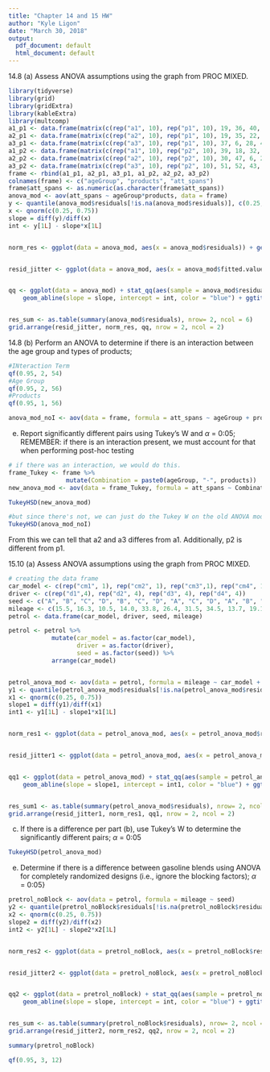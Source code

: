 ```yaml
---
title: "Chapter 14 and 15 HW"
author: "Kyle Ligon"
date: "March 30, 2018"
output:
  pdf_document: default
  html_document: default
---
```

14.8 (a) Assess ANOVA assumptions using the graph from PROC MIXED.

```r
library(tidyverse)
library(grid)
library(gridExtra)
library(kableExtra)
library(multcomp)
a1_p1 <- data.frame(matrix(c(rep("a1", 10), rep("p1", 10), 19, 36, 40, 30, 4, 10, 30, 5, 34, 21), ncol = 3, nrow = 10))
a2_p1 <- data.frame(matrix(c(rep("a2", 10), rep("p1", 10), 19, 35, 22, 28, 1, 27, 27, 16, 3, 18), ncol = 3, nrow = 10))
a3_p1 <- data.frame(matrix(c(rep("a3", 10), rep("p1", 10), 37, 6, 28, 4, 32, 16, 8, 41, 29, 18), ncol = 3, nrow = 10))
a1_p2 <- data.frame(matrix(c(rep("a1", 10), rep("p2", 10), 39, 18, 32, 22, 16, 2, 36, 43, 7, 16), ncol = 3, nrow = 10))
a2_p2 <- data.frame(matrix(c(rep("a2", 10), rep("p2", 10), 30, 47, 6, 27, 44, 26, 33, 48, 23, 21), ncol = 3, nrow = 10))
a3_p2 <- data.frame(matrix(c(rep("a3", 10), rep("p2", 10), 51, 52, 43, 48, 39, 33, 56, 43, 40, 51), ncol = 3 , nrow = 10))
frame <- rbind(a1_p1, a2_p1, a3_p1, a1_p2, a2_p2, a3_p2)
colnames(frame) <- c("ageGroup", "products", "att_spans")
frame$att_spans <- as.numeric(as.character(frame$att_spans))
anova_mod <- aov(att_spans ~ ageGroup*products, data = frame)
y <- quantile(anova_mod$residuals[!is.na(anova_mod$residuals)], c(0.25, 0.75))
x <- qnorm(c(0.25, 0.75))
slope = diff(y)/diff(x)
int <- y[1L] - slope*x[1L]


norm_res <- ggplot(data = anova_mod, aes(x = anova_mod$residuals)) + geom_histogram(bins = 6) + xlab("Residuals") + ggtitle("Residuals")


resid_jitter <- ggplot(data = anova_mod, aes(x = anova_mod$fitted.values, y = anova_mod$residuals)) + geom_jitter() +  xlab("Group Mean") + ylab("Residuals") + ggtitle("Residuals vs. Predicted Mean")


qq <- ggplot(data = anova_mod) + stat_qq(aes(sample = anova_mod$residuals), alpha = 0.5) + 
    geom_abline(slope = slope, intercept = int, color = "blue") + ggtitle("Q-Q Plot")


res_sum <- as.table(summary(anova_mod$residuals), nrow= 2, ncol = 6)
grid.arrange(resid_jitter, norm_res, qq, nrow = 2, ncol = 2)
```

14.8 (b) Perform an ANOVA to determine if there is an interaction between the age group and types of products;

```r
#INteraction Term
qf(0.95, 2, 54)
#Age Group
qf(0.95, 2, 56)
#Products
qf(0.95, 1, 56)

anova_mod_noI <- aov(data = frame, formula = att_spans ~ ageGroup + products)
```

(e) Report significantly different pairs using Tukey's W and $\alpha$ = 0:05; REMEMBER: if there is an interaction present, we must account for that when performing post-hoc testing
```r
# if there was an interaction, we would do this.  
frame_Tukey <- frame %>%
                mutate(Combination = paste0(ageGroup, "-", products))
new_anova_mod <- aov(data = frame_Tukey, formula = att_spans ~ Combination)

TukeyHSD(new_anova_mod)

#but since there's not, we can just do the Tukey W on the old ANOVA model
TukeyHSD(anova_mod_noI)
```
From this we can tell that a2 and a3 differes from a1.  Additionally, p2 is different from p1.  

15.10 (a) Assess ANOVA assumptions using the graph from PROC MIXED.


```r
# creating the data frame
car_model <- c(rep("cm1", 1), rep("cm2", 1), rep("cm3",1), rep("cm4", 1))
driver <- c(rep("d1",4), rep("d2", 4), rep("d3", 4), rep("d4", 4))
seed <- c("A", "B", "C", "D", "B", "C", "D", "A", "C", "D", "A", "B", "D", "A", "B", "C")
mileage <- c(15.5, 16.3, 10.5, 14.0, 33.8, 26.4, 31.5, 34.5, 13.7, 19.1, 17.5, 19.7, 29.2, 22.5, 30.1, 21.6)
petrol <- data.frame(car_model, driver, seed, mileage)

petrol <- petrol %>%
            mutate(car_model = as.factor(car_model), 
                   driver = as.factor(driver),
                   seed = as.factor(seed)) %>%
            arrange(car_model)


petrol_anova_mod <- aov(data = petrol, formula = mileage ~ car_model + driver + seed)
y1 <- quantile(petrol_anova_mod$residuals[!is.na(petrol_anova_mod$residuals)], c(0.25, 0.75))
x1 <- qnorm(c(0.25, 0.75))
slope1 = diff(y1)/diff(x1)
int1 <- y1[1L] - slope1*x1[1L]


norm_res1 <- ggplot(data = petrol_anova_mod, aes(x = petrol_anova_mod$residuals)) + geom_histogram(bins = 6) + xlab("Residuals") + ggtitle("Residuals")


resid_jitter1 <- ggplot(data = petrol_anova_mod, aes(x = petrol_anova_mod$fitted.values, y = petrol_anova_mod$residuals)) + geom_jitter() +  xlab("Group Mean") + ylab("Residuals") + ggtitle("Residuals vs. Predicted Mean")


qq1 <- ggplot(data = petrol_anova_mod) + stat_qq(aes(sample = petrol_anova_mod$residuals), alpha = 0.5) + 
    geom_abline(slope = slope1, intercept = int1, color = "blue") + ggtitle("Q-Q Plot")


res_sum1 <- as.table(summary(petrol_anova_mod$residuals), nrow= 2, ncol = 6)
grid.arrange(resid_jitter1, norm_res1, qq1, nrow = 2, ncol = 2)

```
(c) If there is a difference per part (b), use Tukey's W to determine the significantly different pairs; $\alpha$ = 0:05
```r
TukeyHSD(petrol_anova_mod)
```
e) Determine if there is a difference between gasoline blends using ANOVA for completely randomized designs (i.e., ignore the blocking factors); $\alpha$ = 0:05}


```r
pretrol_noBlock <- aov(data = petrol, formula = mileage ~ seed)
y2 <- quantile(pretrol_noBlock$residuals[!is.na(pretrol_noBlock$residuals)], c(0.25, 0.75))
x2 <- qnorm(c(0.25, 0.75))
slope2 = diff(y2)/diff(x2)
int2 <- y2[1L] - slope2*x2[1L]


norm_res2 <- ggplot(data = pretrol_noBlock, aes(x = pretrol_noBlock$residuals)) + geom_histogram(bins = 6) + xlab("Residuals") + ggtitle("Residuals")


resid_jitter2 <- ggplot(data = pretrol_noBlock, aes(x = pretrol_noBlock$fitted.values, y = pretrol_noBlock$residuals)) + geom_jitter() +  xlab("Group Mean") + ylab("Residuals") + ggtitle("Residuals vs. Predicted Mean")


qq2 <- ggplot(data = pretrol_noBlock) + stat_qq(aes(sample = pretrol_noBlock$residuals), alpha = 0.5) + 
    geom_abline(slope = slope, intercept = int, color = "blue") + ggtitle("Q-Q Plot")


res_sum <- as.table(summary(pretrol_noBlock$residuals), nrow= 2, ncol = 6)
grid.arrange(resid_jitter2, norm_res2, qq2, nrow = 2, ncol = 2)

summary(pretrol_noBlock)

qf(0.95, 3, 12)

```


